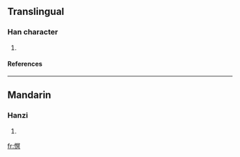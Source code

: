 ==Translingual==
===Han character===
{{Han char|rn=61|rad=心|as=10|sn=13|four=9708<sub>0</sub>|canj=心月日金 (PBAC)}}
# {{defn|Han|sort=心10}}
====References====
{{Han ref|kx=0398.261|dkj=11065|hdz=42339.100|uh=614F|ud=24911|bh=DD6F|bd=56687}}

----
==Mandarin==
===Hanzi===
{{cmn-hanzi|pin=[[mǐng]] (ming3)|wg=ming<sup>3</sup>}}
# {{defn|Mandarin}}

[[fr:慏]]